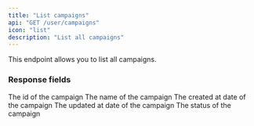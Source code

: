 ```yaml
---
title: "List campaigns"
api: "GET /user/campaigns"
icon: "list"
description: "List all campaigns"
---
```


This endpoint allows you to list all campaigns.

### Response fields

<ResponseField name="campaigns" type="array">
  <Expandable title="properties">
    <ResponseField name="id" type="string">
      The id of the campaign
    </ResponseField>
    <ResponseField name="name" type="string">
      The name of the campaign
    </ResponseField>
    <ResponseField name="created_at" type="string">
      The created at date of the campaign
    </ResponseField>
    <ResponseField name="updated_at" type="string">
      The updated at date of the campaign
    </ResponseField>
    <ResponseField name="status" type="string">
      The status of the campaign
    </ResponseField>
  </Expandable>
</ResponseField>